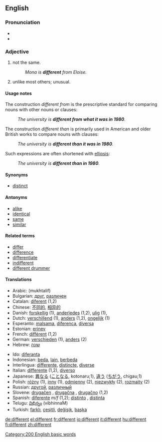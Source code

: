 {{see|différent}}
==English==

{{rank|manner|following|fell|383|different|care|war|short}}

===Pronunciation===
* {{IPA|/'dɪfərənt/}}
* {{audio|en-us-different.ogg|Audio (US)}}

===Adjective===
{{en-adj}}

#not the same.
#:''Mona is '''different''' from Eloise.''
#unlike most others; unusual.

====Usage notes====
The construction ''different from'' is the prescriptive standard for comparing nouns with other nouns or clauses:
:''The university is '''different from what it was in 1980'''.''
The construction ''different than'' is primarily used in American and older British works to compare nouns with clauses:
:''The university is '''different than it was in 1980'''.''
Such expressions are often shortened with [[ellipsis]]:
: ''The university is '''different than in 1980'''.''

====Synonyms====
*[[distinct]]

====Antonyms====
*[[alike]]
*[[identical]]
*[[same]]
*[[similar]]

====Related terms====
*[[differ]]
*[[difference]]
*[[differentiate]]
*[[indifferent]]
*[[different drummer]]

====Translations====
{{rfc-trans}}
{{top}}
*Arabic: {{ARchar|[[مختلف]]}} (mukhtalif)
*Bulgarian: [[друг]], [[различен]]
*Catalan: [[diferent]] (1,2)
*Chinese: [[不同的]], [[相异的]]
*Danish: [[forskellig]] (1), [[anderledes]] (1,2), [[ulig]] (1),
*Dutch: [[verschillend]] (1), [[anders]] (1,2), [[ongelijk]] (1)
*Esperanto: [[malsama]], [[diferenca]], [[diversa]]
*Estonian: [[erinev]]
*French: [[différent]] (1,2)
*German: [[verschieden]] (1), [[anders]] (2)
*Hebrew: [[שונה]]
{{mid}}
*Ido: [[diferanta]]
*Indonesian: [[beda]], [[lain]], [[beda|berbeda]]
*Interlingua: [[differente]], [[distincte]], [[diverse]]
*Italian: [[differente]] (1,2), [[diverso]]
*Japanese: [[異なる]] ([[ことなる]], kotonaru;1), [[違う]] ([[ちがう]], chigau;1)
*Polish: [[różny]] (1), [[inny]] (1), [[odmienny]] (2), [[niezwykły]] (2), [[rozmaity]] (2)
*Russian: [[другой]], [[различный]]
*Slovene: [[drugačen]] {{m}}, [[drugačna]] {{f}}, [[drugačno]] {{n}} (1,2)
*Spanish: [[diferente]] ''m/f'' (1,2); [[distinto]] {{m}}, [[distinta]] {{f}}
*Telugu: [[విభిన్నం]] (vibhinnaM)
*Turkish: [[farklı]], [[çeşitli]], [[değişik]], [[başka]]
{{bottom}}

[[Category:200 English basic words]]

[[de:different]]
[[el:different]]
[[fr:different]]
[[io:different]]
[[it:different]]
[[hu:different]]
[[fi:different]]
[[zh:different]]